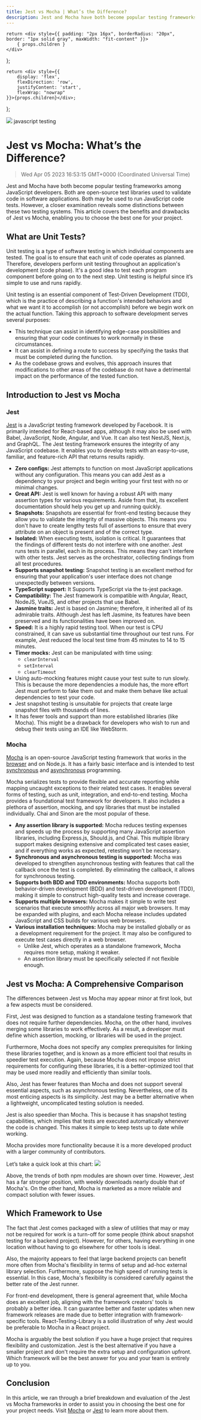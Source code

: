 ```yaml
---
title: Jest vs Mocha | What’s the Difference?
description: Jest and Mocha have both become popular testing frameworks among JavaScript developers. Both are open-source test libraries used to validate code in software applications. Both may be used to run JavaScript code tests.
---
```

<link rel="canonical" href="https://code.pieces.app/blog/whats-the-difference-between-jest-and-mocha" />

    return <div style={{ padding: "2px 16px", borderRadius: "20px", border: "1px solid gray", maxWidth: "fit-content" }}>
        { props.children }
    </div>
};

    return <div style={{
        display: 'flex',
        flexDirection: 'row',
        justifyContent: 'start',
        flexWrap: "nowrap"
    }}>{props.children}</div>;

};

![](https://uploads-ssl.webflow.com/6143afec68f555387049efb3/63dd60f8b530783a10c0dd2c_jestvmocha_0e91809b73c2a5b228c1d19760db09fb_2000.jpeg)
<GridFlexRow><Tag>javascript</Tag> <Tag>testing</Tag></GridFlexRow>

# Jest vs Mocha: What’s the Difference?
> Wed Apr 05 2023 16:53:15 GMT+0000 (Coordinated Universal Time)

Jest and Mocha have both become popular testing frameworks among JavaScript developers. Both are open-source test libraries used to validate code in software applications. Both may be used to run JavaScript code tests. However, a closer examination reveals some distinctions between these two testing systems. This article covers the benefits and drawbacks of Jest vs Mocha, enabling you to choose the best one for your project.

## What are Unit Tests?
Unit testing is a type of software testing in which individual components are tested. The goal is to ensure that each unit of code operates as planned. Therefore, developers perform unit testing throughout an application's development (code phase). It's a good idea to test each program component before going on to the next step. Unit testing is helpful since it’s simple to use and runs rapidly.

Unit testing is an essential component of Test-Driven Development (TDD), which is the practice of describing a function's intended behaviors and what we want it to accomplish (or not accomplish) before we begin work on the actual function. Taking this approach to software development serves several purposes:
- This technique can assist in identifying edge-case possibilities and ensuring that your code continues to work normally in these circumstances.
- It can assist in defining a route to success by specifying the tasks that must be completed during the function.
- As the codebase grows and evolves, this approach insures that modifications to other areas of the codebase do not have a detrimental impact on the performance of the tested function.

## Introduction to Jest vs Mocha

### Jest

<a href="https://jestjs.io/" target="_blank" rel="noopener noreferrer">Jest</a> is a JavaScript testing framework developed by Facebook. It is primarily intended for React-based apps, although it may also be used with Babel, JavaScript, Node, Angular, and Vue. It can also test NestJS, Next.js, and GraphQL. The Jest testing framework ensures the integrity of any JavaScript codebase. It enables you to develop tests with an easy-to-use, familiar, and feature-rich API that returns results rapidly.

- **Zero configs:** Jest attempts to function on most JavaScript applications without any configuration. This means you can add Jest as a dependency to your project and begin writing your first test with no or minimal changes.
- **Great API:** Jest is well known for having a robust API with many assertion types for various requirements. Aside from that, its excellent documentation should help you get up and running quickly.
- **Snapshots:** Snapshots are essential for front-end testing because they allow you to validate the integrity of massive objects. This means you don't have to create lengthy tests full of assertions to ensure that every attribute on an object is present and of the correct type.
- **Isolated:** When executing tests, isolation is critical. It guarantees that the findings of different tests do not interfere with one another. Jest runs tests in parallel, each in its process. This means they can't interfere with other tests. Jest serves as the orchestrator, collecting findings from all test procedures.
- **Supports snapshot testing:** Snapshot testing is an excellent method for ensuring that your application's user interface does not change unexpectedly between versions.
- **TypeScript support:** It Supports TypeScript via the ts-jest package.
- **Compatibility:** The Jest framework is compatible with Angular, React, NodeJS, VueJS, and other projects that use Babel.
- **Jasmine traits:** Jest is based on Jasmine; therefore, it inherited all of its admirable traits. Although Jest has left Jasmine, its features have been preserved and its functionalities have been improved on.
- **Speed:** It is a highly rapid testing tool. When our test is CPU constrained, it can save us substantial time throughout our test runs. For example, Jest reduced the local test time from 45 minutes to 14 to 15 minutes.
- **Timer mocks:** Jest can be manipulated with time using:
    - ```clearInterval```
    - ```setInterval```
    - ```clearTimeout```
- Using auto-mocking features might cause your test suite to run slowly. This is because the more dependencies a module has, the more effort Jest must perform to fake them out and make them behave like actual dependencies to test your code.
- Jest snapshot testing is unsuitable for projects that create large snapshot files with thousands of lines.
- It has fewer tools and support than more established libraries (like Mocha). This might be a drawback for developers who wish to run and debug their tests using an IDE like WebStorm.

### Mocha
<a href="https://mochajs.org/" target="_blank" rel="noopener noreferrer">Mocha</a> is an open-source JavaScript testing framework that works in the <a href="https://mochajs.org/#running-mocha-in-the-browser" target="_blank" rel="noopener noreferrer">browser</a> and on Node.js. It has a fairly basic interface and is intended to test <a href="https://mochajs.org/#synchronous-code" target="_blank" rel="noopener noreferrer">synchronous</a> and <a href="https://mochajs.org/#asynchronous-code" target="_blank" rel="noopener noreferrer">asynchronous</a> programming.

Mocha serializes tests to provide flexible and accurate reporting while mapping uncaught exceptions to their related test cases. It enables several forms of testing, such as unit, integration, and end-to-end testing. Mocha provides a foundational test framework for developers. It also includes a plethora of assertion, mocking, and spy libraries that must be installed individually. Chai and Sinon are the most popular of these.
- **Any assertion library is supported:** Mocha reduces testing expenses and speeds up the process by supporting many JavaScript assertion libraries, including Express.js, Should.js, and Chai. This multiple library support makes designing extensive and complicated test cases easier, and if everything works as expected, retesting won’t be necessary.
- **Synchronous and asynchronous testing is supported:** Mocha was developed to strengthen asynchronous testing with features that call the callback once the test is completed. By eliminating the callback, it allows for synchronous testing.
- **Supports both BDD and TDD environments:** Mocha supports both behavior-driven development (BDD) and test-driven development (TDD), making it simple to construct high-quality tests and increase coverage.
- **Supports multiple browsers:** Mocha makes it simple to write test scenarios that execute smoothly across all major web browsers. It may be expanded with plugins, and each Mocha release includes updated JavaScript and CSS builds for various web browsers.
- **Various installation techniques:** Mocha may be installed globally or as a development requirement for the project. It may also be configured to execute test cases directly in a web browser.
    - Unlike Jest, which operates as a standalone framework, Mocha requires more setup, making it weaker.
    - An assertion library must be specifically selected if not flexible enough.

## Jest vs Mocha: A Comprehensive Comparison
The differences between Jest vs Mocha may appear minor at first look, but a few aspects must be considered.

First, Jest was designed to function as a standalone testing framework that does not require further dependencies. Mocha, on the other hand, involves merging some libraries to work effectively. As a result, a developer must define which assertion, mocking, or libraries will be used in the project.

Furthermore, Mocha does not specify any complex prerequisites for linking these libraries together, and is known as a more efficient tool that results in speedier test execution. Again, because Mocha does not impose strict requirements for configuring these libraries, it is a better-optimized tool that may be used more readily and efficiently than similar tools.

Also, Jest has fewer features than Mocha and does not support several essential aspects, such as asynchronous testing. Nevertheless, one of its most enticing aspects is its simplicity. Jest may be a better alternative when a lightweight, uncomplicated testing solution is needed.

Jest is also speedier than Mocha. This is because it has snapshot testing capabilities, which implies that tests are executed automatically whenever the code is changed. This makes it simple to keep tests up to date while working.

Mocha provides more functionality because it is a more developed product with a larger community of contributors.

Let’s take a quick look at this chart:
![](https://uploads-ssl.webflow.com/6143afec68f555387049efb3/63adc0c95334e019ce73abb9_image1_a4c956a3d3eedb4130bea9c86b82fdbc_800.png)

Above, the trends of both npm modules are shown over time. However, Jest has a far stronger position, with weekly downloads nearly double that of Mocha's. On the other hand, Mocha is marketed as a more reliable and compact solution with fewer issues.

## Which Framework to Use
The fact that Jest comes packaged with a slew of utilities that may or may not be required for work is a turn-off for some people (think about snapshot testing for a backend project). However, for others, having everything in one location without having to go elsewhere for other tools is ideal.

Also, the majority appears to feel that large backend projects can benefit more often from Mocha's flexibility in terms of setup and ad-hoc external library selection. Furthermore, suppose the high speed of running tests is essential. In this case, Mocha's flexibility is considered carefully against the better rate of the Jest runner.

For front-end development, there is general agreement that, while Mocha does an excellent job, aligning with the framework creators' tools is probably a better idea. It can guarantee better and faster updates when new framework releases are made due to better integration with framework-specific tools. React-Testing-Library is a solid illustration of why Jest would be preferable to Mocha in a React project.

Mocha is arguably the best solution if you have a huge project that requires flexibility and customization. Jest is the best alternative if you have a smaller project and don't require the extra setup and configuration upfront. Which framework will be the best answer for you and your team is entirely up to you.

## Conclusion
In this article, we ran through a brief breakdown and evaluation of the Jest vs Mocha frameworks in order to assist you in choosing the best one for your project needs. Visit [Mocha](https://mochajs.org/) or [Jest](https://jestjs.io/) to learn more about them.